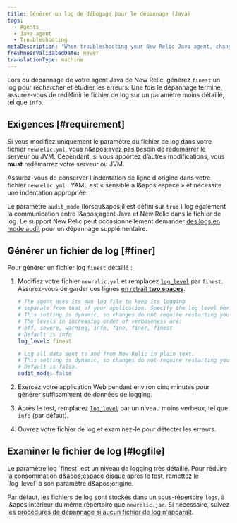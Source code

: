 ```yaml
---
title: Générer un log de débogage pour le dépannage (Java)
tags:
  - Agents
  - Java agent
  - Troubleshooting
metaDescription: 'When troubleshooting your New Relic Java agent, change the newrelic_agent.log level temporarily to FINEST, then collect about 5 minutes of log data.'
freshnessValidatedDate: never
translationType: machine
---
```


Lors du dépannage de votre agent Java de New Relic, générez `finest` un log pour rechercher et étudier les erreurs. Une fois le dépannage terminé, assurez-vous de redéfinir le fichier de log sur un paramètre moins détaillé, tel que `info`.

## Exigences [#requirement]

Si vous modifiez uniquement le paramètre du fichier de log dans votre fichier `newrelic.yml`, vous n&amp;apos;avez pas besoin de redémarrer le serveur ou JVM. Cependant, si vous apportez d’autres modifications, vous <DNT>**must**</DNT> redémarrez votre serveur ou JVM.

Assurez-vous de conserver l'indentation de ligne d'origine dans votre fichier `newrelic.yml` . YAML est « sensible à l&amp;apos;espace » et nécessite une indentation appropriée.

Le paramètre `audit_mode` (lorsqu&amp;apos;il est défini sur `true` ) log également la communication entre l&amp;apos;agent Java et New Relic dans le fichier de log. Le support New Relic peut occasionnellement demander [des logs en mode audit](/docs/agents/manage-apm-agents/configuration/log-audit-all-data-your-new-relic-agent-transmits) pour un dépannage supplémentaire.

## Générer un fichier de log [#finer]

Pour générer un fichier log `finest` détaillé :

1. Modifiez votre fichier `newrelic.yml` et remplacez [`log_level`](/docs/agents/java-agent/configuration/java-agent-configuration-config-file#cfg-log_level) par `finest`. Assurez-vous de garder ces lignes [en retrait <DNT>**two spaces**</DNT>](#requirements).

   ```yaml
   # The agent uses its own log file to keep its logging
   # separate from that of your application. Specify the log level here.
   # This setting is dynamic, so changes do not require restarting your application.
   # The levels in increasing order of verboseness are:
   # off, severe, warning, info, fine, finer, finest
   # Default is info.
   log_level: finest

   # Log all data sent to and from New Relic in plain text.
   # This setting is dynamic, so changes do not require restarting your application.
   # Default is false.
   audit_mode: false
   ```

2. Exercez votre application Web pendant environ cinq minutes pour générer suffisamment de données de logging.

3. Après le test, remplacez [`log_level`](/docs/agents/java-agent/configuration/java-agent-configuration-config-file#cfg-log_level) par un niveau moins verbeux, tel que `info` (par défaut).

4. Ouvrez votre fichier de log et examinez-le pour détecter les erreurs.

## Examiner le fichier de log [#logfile]

<Callout variant="important">
  Le paramètre log `finest` est un niveau de logging très détaillé. Pour réduire la consommation d&amp;apos;espace disque après le test, remettez le `log_level` à son paramètre d&amp;apos;origine.
</Callout>

Par défaut, les fichiers de log sont stockés dans un sous-répertoire `logs`, à l&amp;apos;intérieur du même répertoire que `newrelic.jar`. Si nécessaire, suivez les [procédures de dépannage si aucun fichier de log n'apparaît](/docs/agents/java-agent/troubleshooting/no-log-file-java).